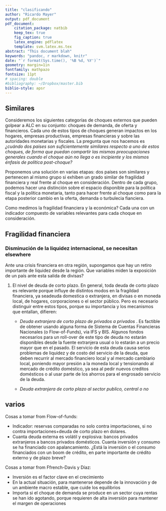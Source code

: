```yaml
---
title: "clasificando"
author: "Ricardo Mayer"
output: pdf_document
pdf_document:
    citation_package: natbib
    keep_tex: true
    fig_caption: true
    latex_engine: pdflatex
    template: svm.latex.ms.tex
abstract: "This document blah"
keywords: "pandoc, r markdown, knitr"
date: "`r format(Sys.time(), '%B %d, %Y')`"
geometry: margin=1in
fontfamily: mathpazo
fontsize: 11pt
# spacing: double
#bibliography: ~/Dropbox/master.bib
biblio-style: apsr
---
```


## Similares

Consideremos los siguientes categorías de choques externos que pueden golpear a ALC en su conjunto: choques de demanda, de oferta y financieros. Cada uno de estos tipos de choques generan impactos en los hogares, empresas productivas, empresas financieras y sobre las autoridades monetarias y fiscales. La pregunta que nos hacemos es *¿cuándo dos paises son suficientemente similares respecto a uno de estos choques, de forma que puedan compartir las mismas preocupaciones generales cuando el choque aún no llega o es incipiente y los mismos énfasis de política post-choque?* 

Proponemos una solución en varias etapas: dos países son similares y pertenecen al mismo grupo si exhiben un grado similar de fragilidad financiera y real frente al choque en consideración. Dentro de cada grupo, podemos hacer una distinción sobre el espacio disponible para la política fiscal y la política monetaria, tanto para hacer frente al choque como para la etapa posterior cambio en la oferta, demanda o turbulecia fianciera.

Como medimos la fragilidad financiera y la económica? Cada una con un indicador compuesto de variables relevantes para cada choque en consideración.

## Fragilidad financiera

### Disminución de la liquidez internacional, se necesitan elsewhere

Ante una crisis financiera en otra región, supongamos que hay un retiro importante de liquidez desde la región. Que variables miden la exposición de un país ante esta salida de divisas?

1.  El nivel de deuda de corto plazo. En general, toda deuda de corto plazo es relevante porque influye de distintos modos en la fragildad financiera, ya seadeuda domestica o extranjera, en divisas o en moneda local, de hogares, corporaciones o el sector público. Pero es necesario distinguir entre estos tipos, porque su importancia y los mecanismos que entallan, difieren:

    +  *Deuda extranjera de corto plazo de privados a privados* .  Es factible de obtener usando alguna forma de Sistema de Cuentas Financieras Nacionales (o Flow-of-Funds), via IFS y BIS. Algunos fondos necesarios para un roll-over de este tipo de deuda no estarán disponibles desde la fuente extranjera usual o lo estarán a un precio mayor que en el pasado. El servicio de esta deuda causa serios problemas de liquidez y de costo del servicio de la deuda, que deben recurrir al mercado financiero local y al mercado cambiario local, poniendo mayor presión a la moneda local y tensionando al mercado de crédito doméstico, ya sea al pedir nuevos creditos domésticos o al usar parte de los ahorros para el engrosado servicio de la deuda.
    
    +  *Deuda extranjera de corto plazo al sector publico, central o no*







## varios

Cosas a tomar from Flow-of-funds: 

 -  Indicador: reservas comparadas no solo contra importaciones, si no contra importaciones+deuda de corto plazo en dolares.
 -  Cuanta deuda externa es volátil y explosiva: bancos privados extranjeros a bancos privados domésticos. Cuanta inversión y consumo se ha financiado con apalancamiento. ¿Está la inversión o el consumo financiados con un boom de crédito, en parte importante de crédito externo y de plazo breve?


Cosas a tomar from Ffrench-Davis y Díaz:

 -  Inversión es el factor clave en el crecimiento
 -  En la actual situación, para mantenerse depende de la innovación y de un ambiente macro estable, que cuide los equilibrios
 -  Importa si el choque de demanda se produce en un sector cuya rentas se han ido agotando, porque requieren de alta inversión para mantener el margen de operaciones



